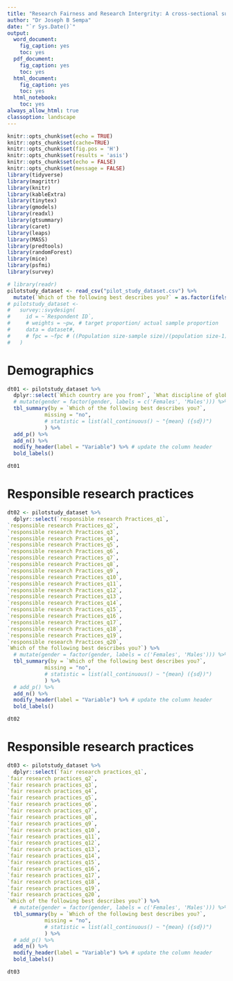 ```yaml
---
title: "Research Fairness and Research Intergrity: A cross-sectional surevy"
author: "Dr Joseph B Sempa"
date: "`r Sys.Date()`"
output:
  word_document:
    fig_caption: yes
    toc: yes
  pdf_document:
    fig_caption: yes
    toc: yes
  html_document:
    fig_caption: yes
    toc: yes
  html_notebook:
    toc: yes
always_allow_html: true
classoption: landscape
---
```


```r
knitr::opts_chunk$set(echo = TRUE)
knitr::opts_chunk$set(cache=TRUE)
knitr::opts_chunk$set(fig.pos = 'H')
knitr::opts_chunk$set(results = 'asis')
knitr::opts_chunk$set(echo = FALSE)
knitr::opts_chunk$set(message = FALSE)
library(tidyverse)
library(magrittr)
library(knitr)
library(kableExtra)
library(tinytex)
library(gmodels)
library(readxl)
library(gtsummary)
library(caret)
library(leaps)
library(MASS)
library(predtools)
library(randomForest)
library(mice)
library(psfmi)
library(survey)
```


```r
# library(readr)
pilotstudy_dataset <- read_csv("pilot_study_dataset.csv") %>%
  mutate(`Which of the following best describes you?` = as.factor(ifelse(`Which of the following best describes you?`==1, 'Global North', ifelse(`Which of the following best describes you?` == 2, 'Global south', `Which of the following best describes you?`))))
# pilotstudy_dataset <-
#   survey::svydesign(
#     id = ~`Respondent ID`,
#     # weights = ~pw, # target proportion/ actual sample proportion
#     data = dataset#,
#     # fpc = ~fpc # ((Population size-sample size)/(population size-1))^(1/2)
#   )
```

# Demographics
```r
dt01 <- pilotstudy_dataset %>%
  dplyr::select(`Which country are you from?`, `What discipline of global health based describes you:`, `What is you gender?`, `How many years of involvement in research do you have?`, `Which of the following best describes you?`, `What is your highest academic rank?`) %>%
  # mutate(gender = factor(gender, labels = c('Females', 'Males'))) %>%
  tbl_summary(by = `Which of the following best describes you?`, 
            missing = "no",
            # statistic = list(all_continuous() ~ "{mean} ({sd})")
            ) %>% 
  add_p() %>%
  add_n() %>% 
  modify_header(label = "Variable") %>% # update the column header
  bold_labels()

dt01
```

# Responsible research practices
```r
dt02 <- pilotstudy_dataset %>%
  dplyr::select(`responsible research Practices_q1`,                          
`responsible research Practices_q2`,                         
`responsible research Practices_q3`,                         
`responsible research Practices_q4`,                         
`responsible research Practices_q5`,                          
`responsible research Practices_q6`,                          
`responsible research Practices_q7`,                         
`responsible research Practices_q8`,                          
`responsible research Practices_q9`,                         
`responsible research Practices_q10`,                        
`responsible research Practices_q11`,                        
`responsible research Practices_q12`,                         
`responsible research Practices_q13`,                         
`responsible research Practices_q14`,                         
`responsible research Practices_q15`,                         
`responsible research Practices_q16`,                         
`responsible research Practices_q17`,                         
`responsible research Practices_q18`,                        
`responsible research Practices_q19`,                         
`responsible research Practices_q20`,
`Which of the following best describes you?`) %>%
  # mutate(gender = factor(gender, labels = c('Females', 'Males'))) %>%
  tbl_summary(by = `Which of the following best describes you?`, 
            missing = "no",
            # statistic = list(all_continuous() ~ "{mean} ({sd})")
            ) %>% 
  # add_p() %>%
  add_n() %>% 
  modify_header(label = "Variable") %>% # update the column header
  bold_labels()

dt02
```


# Responsible research practices
```r
dt03 <- pilotstudy_dataset %>%
  dplyr::select(`fair research practices_q1`,
`fair research practices_q2`,
`fair research practices_q3`,
`fair research practices_q4`,
`fair research practices_q5`,                                
`fair research practices_q6`,                                 
`fair research practices_q7`,                                 
`fair research practices_q8`,
`fair research practices_q9`,
`fair research practices_q10`,
`fair research practices_q11`,
`fair research practices_q12`,
`fair research practices_q13`,
`fair research practices_q14`,
`fair research practices_q15`,
`fair research practices_q16`,
`fair research practices_q17`,
`fair research practices_q18`,
`fair research practices_q19`,
`fair research practices_q20`,
`Which of the following best describes you?`) %>%
  # mutate(gender = factor(gender, labels = c('Females', 'Males'))) %>%
  tbl_summary(by = `Which of the following best describes you?`, 
            missing = "no",
            # statistic = list(all_continuous() ~ "{mean} ({sd})")
            ) %>% 
  # add_p() %>%
  add_n() %>% 
  modify_header(label = "Variable") %>% # update the column header
  bold_labels()

dt03
```